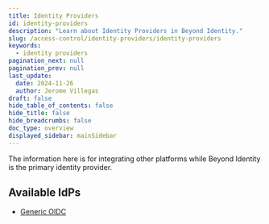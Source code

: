 ```yaml
---
title: Identity Providers
id: identity-providers
description: "Learn about Identity Providers in Beyond Identity."
slug: /access-control/identity-providers/identity-providers
keywords:
  - identity providers
pagination_next: null
pagination_prev: null
last_update:
  date: 2024-11-26
  author: Jerome Villegas
draft: false
hide_table_of_contents: false
hide_title: false
hide_breadcrumbs: false
doc_type: overview
displayed_sidebar: mainSidebar
---
```


The information here is for integrating other platforms while Beyond Identity is the primary identity provider.

## Available IdPs
- [Generic OIDC](/docs/access-control/identity-providers/generic-oidc)